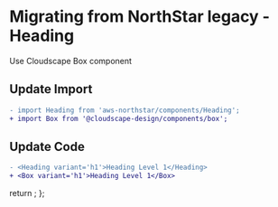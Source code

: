 
<Meta title="Migration/Heading" />

# Migrating from NorthStar legacy - Heading

Use <Link href='https://cloudscape.design/components/box' target='_blank' external>Cloudscape Box component</Link>

## Update Import

```diff
- import Heading from 'aws-northstar/components/Heading';
+ import Box from '@cloudscape-design/components/box';
```

## Update Code

```diff
- <Heading variant='h1'>Heading Level 1</Heading>
+ <Box variant='h1'>Heading Level 1</Box>
```

  return <SyntaxHighlighter/>;
};